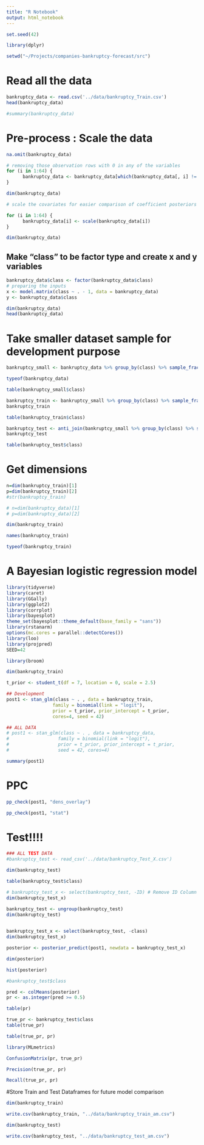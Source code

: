 ```yaml
---
title: "R Notebook"
output: html_notebook
---
```


```r
set.seed(42)
```


```r
library(dplyr)
```


```r
setwd("~/Projects/companies-bankruptcy-forecast/src")
```

# Read all the data
```r
bankruptcy_data <- read.csv('../data/bankruptcy_Train.csv')
head(bankruptcy_data)
```

```r
#summary(bankruptcy_data)
```


# Pre-process : Scale the data

```r
na.omit(bankruptcy_data)
```


```r
# removing those observation rows with 0 in any of the variables
for (i in 1:64) {
      bankruptcy_data <- bankruptcy_data[which(bankruptcy_data[, i] != 0), ]
}
```

```r
dim(bankruptcy_data)
```


```r

# scale the covariates for easier comparison of coefficient posteriors

for (i in 1:64) {
      bankruptcy_data[i] <- scale(bankruptcy_data[i])
}

```


```r
dim(bankruptcy_data)
```

## Make "class" to be factor type and create x and y variables

```r
bankruptcy_data$class <- factor(bankruptcy_data$class)
# preparing the inputs
x <- model.matrix(class ~ . - 1, data = bankruptcy_data)
y <- bankruptcy_data$class
```

```r
dim(bankruptcy_data)
head(bankruptcy_data)
```


# Take smaller dataset sample for development purpose

```r
bankruptcy_small <- bankruptcy_data %>% group_by(class) %>% sample_frac(.8)
```


```r
typeof(bankruptcy_data)
```



```r
table(bankruptcy_small$class)
```



```r
bankruptcy_train <- bankruptcy_small %>% group_by(class) %>% sample_frac(.70)
bankruptcy_train
```


```r
table(bankruptcy_train$class)
```



```r
bankruptcy_test <- anti_join(bankruptcy_small %>% group_by(class) %>% sample_frac(.90), bankruptcy_train)
bankruptcy_test
```

```r
table(bankruptcy_test$class)
```

# Get dimensions
```r

n=dim(bankruptcy_train)[1]
p=dim(bankruptcy_train)[2]
#str(bankruptcy_train)

# n=dim(bankruptcy_data)[1]
# p=dim(bankruptcy_data)[2]

```


```r
dim(bankruptcy_train)
```

```r
names(bankruptcy_train)
```


```r
typeof(bankruptcy_train)
```


# A Bayesian logistic regression model 



```r
library(tidyverse)
library(caret)
library(GGally)
library(ggplot2)
library(corrplot)
library(bayesplot)
theme_set(bayesplot::theme_default(base_family = "sans"))
library(rstanarm)
options(mc.cores = parallel::detectCores())
library(loo)
library(projpred)
SEED=42
```
```r
library(broom)
```


```r
dim(bankruptcy_train)
```


```r
t_prior <- student_t(df = 7, location = 0, scale = 2.5)

## Development
post1 <- stan_glm(class ~ . , data = bankruptcy_train,
                 family = binomial(link = "logit"), 
                 prior = t_prior, prior_intercept = t_prior,
                 cores=4, seed = 42)

## ALL DATA
# post1 <- stan_glm(class ~ . , data = bankruptcy_data,
#                  family = binomial(link = "logit"), 
#                  prior = t_prior, prior_intercept = t_prior,
#                  seed = 42, cores=4)

```

```r
summary(post1)
```


# PPC

```r
pp_check(post1, "dens_overlay")
```
```r
pp_check(post1, "stat")
```

# Test!!!!


```r
### ALL TEST DATA
#bankruptcy_test <- read_csv('../data/bankruptcy_Test_X.csv')
```


```r
dim(bankruptcy_test)
```


```r
table(bankruptcy_test$class)
```

```r
# bankruptcy_test_x <- select(bankruptcy_test, -ID) # Remove ID Column
dim(bankruptcy_test_x)
```


```r
bankruptcy_test <- ungroup(bankruptcy_test)
dim(bankruptcy_test)
 
```
```r
bankruptcy_test_x <- select(bankruptcy_test, -class)
dim(bankruptcy_test_x)
```


```r
posterior <- posterior_predict(post1, newdata = bankruptcy_test_x)

```

```r
dim(posterior)
```

```r
hist(posterior)
```

```r
#bankruptcy_test$class
```


```r
pred <- colMeans(posterior)
pr <- as.integer(pred >= 0.5)
```

```r
table(pr)
```

```r
true_pr <- bankruptcy_test$class
table(true_pr)
```


```r
table(true_pr, pr)
```

```r
library(MLmetrics)
```

```r
ConfusionMatrix(pr, true_pr)
```

```r
Precision(true_pr, pr)
```

```r
Recall(true_pr, pr)
```

#Store Train and Test Dataframes for future model comparison
```r
dim(bankruptcy_train)
```


```r
write.csv(bankruptcy_train, "../data/bankruptcy_train_am.csv")
```

```r
dim(bankruptcy_test)
```

```r
write.csv(bankruptcy_test, "../data/bankruptcy_test_am.csv")
```

